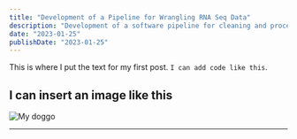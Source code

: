 ```yaml
---
title: "Development of a Pipeline for Wrangling RNA Seq Data"
description: "Development of a software pipeline for cleaning and processing data from RNA sequencing."
date: "2023-01-25"
publishDate: "2023-01-25"
---
```


This is where I put the text for my first post. `I can add code like this`.

## I can insert an image like this

<img src="/images/loki.png" alt="My doggo"/>

------------------------------------------------------------------------
